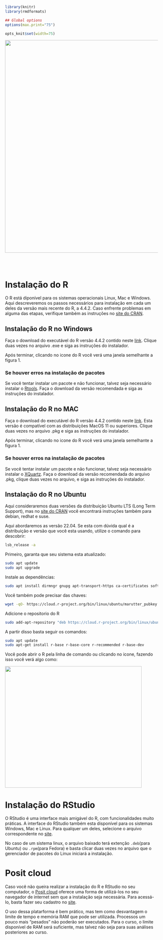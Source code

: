 ```r
library(knitr)
library(rmdformats)

## Global options
options(max.print="75")

opts_knit$set(width=75)
```


<center><img src="logos/logos.png" width="700" /></center>

<br>
<br>

# Instalação do R 

O R está diponível para os sistemas operacionais Linux, Mac e Windows. Aqui descreveremos os passos necessários para instalação em cada um deles da versão mais recente do R, a 4.4.2. Caso enfrente problemas em alguma das etapas, verifique também as instruções no [site do CRAN](https://cran.r-project.org/). 

## Instalação do R no Windows

Faça o download do executável do R versão 4.4.2 contido neste [link](https://cran.r-project.org/bin/windows/base/). Clique duas vezes no arquivo .exe e siga as instruções do instalador.

Após terminar, clicando no icone do R você verá uma janela semelhante a figura 1.

### Se houver erros na instalação de pacotes

Se você tentar instalar um pacote e não funcionar, talvez seja necessário instalar o [Rtools](https://cran.r-project.org/bin/windows/Rtools/). Faça o download da versão recomendada e siga as instruções do instalador.

## Instalação do R no MAC

Faça o download do executável do R versão 4.4.2 contido neste [link](https://cran.r-project.org/bin/macosx/). Esta versão é compatível com as distribuições MacOS 11 ou superiores. Clique duas vezes no arquivo .pkg e siga as instruções do instalador.

Após terminar, clicando no icone do R você verá uma janela semelhante a figura 1.

### Se houver erros na instalação de pacotes

Se você tentar instalar um pacote e não funcionar, talvez seja necessário instalar o [XQuartz](https://www.xquartz.org). Faça o download da versão recomendada do arquivo .pkg, clique duas vezes no arquivo, e siga as instruções do instalador.

## Instalação do R no Ubuntu 

Aqui consideraremos duas versões da distribuição Ubuntu LTS (Long Term Support), mas no [site do CRAN](https://cran.r-project.org/) você encontrará instruções também para debian, redhat e suse.

Aqui abordaremos as versão 22.04. Se esta com dúvida qual é a distribuição e versão que você esta usando, utilize o comando para descobrir:

```bash
lsb_release -a
```

Primeiro, garanta que seu sistema esta atualizado:

```bash
sudo apt update
sudo apt upgrade
```

Instale as dependências:

```bash
sudo apt install dirmngr gnupg apt-transport-https ca-certificates software-properties-common
```

Você também pode precisar das chaves:

```bash
wget -qO- https://cloud.r-project.org/bin/linux/ubuntu/marutter_pubkey.asc | sudo tee -a /etc/apt/trusted.gpg.d/cran_ubuntu_key.asc
```

Adicione o repositorio do R

```bash
sudo add-apt-repository "deb https://cloud.r-project.org/bin/linux/ubuntu jammy-cran40/"
```

A partir disso basta seguir os comandos:

```bash
sudo apt update
sudo apt-get install r-base r-base-core r-recommended r-base-dev
```

Você pode abrir o R pela linha de comando ou clicando no icone, fazendo isso você verá algo como:

<img src="imagens/rstart.png"  style="width:450px;height:400px;">

# Instalação do RStudio

O RStudio é uma interface mais amigável do R, com funcionalidades muito práticas. A interface do RStudio também esta disponível para os sistemas Windows, Mac e Linux. Para qualquer um deles, selecione o arquivo correspondente no [site](https://www.rstudio.com/products/rstudio/download/).

No caso de um sistema linux, o arquivo baixado terá extenção `.deb`(para Ubuntu) ou `.rpm`(para Fedora) e basta clicar duas vezes no arquivo que o gerenciador de pacotes do Linux iniciará a instalação.

# Posit cloud

Caso você não queira realizar a instalação do R e RStudio no seu computador, o [Posit cloud](https://rstudio.cloud/) oferece uma forma de utilizá-los no seu navegador de internet sem que a instalação seja necessária. Para acessá-lo, basta fazer seu cadastro no [site](https://rstudio.cloud/). 

O uso dessa platarforma é bem prático, mas tem como desvantagem o limite de tempo e memória RAM que pode ser utilizada. Processos um pouco mais "pesados" não poderão ser executados. Para o curso, o limite disponível de RAM será suficiente, mas talvez não seja para suas análises posteriores ao curso.
